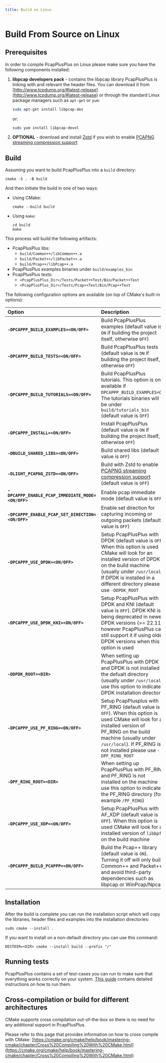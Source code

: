 ```yaml
---
title: Build on Linux
---
```


# Build From Source on Linux

## Prerequisites

In order to compile PcapPlusPlus on Linux please make sure you have the following components installed:

1. **libpcap developers pack** - contains the libpcap library PcapPlusPlus is linking with and relevant the header files. You can download it from [http://www.tcpdump.org/#latest-release](http://www.tcpdump.org/#latest-release) or through the standard Linux package managers such as `apt-get` or `yum`:

   ```bash
   sudo apt-get install libpcap-dev
   ```

   or:

   ```bash
   sudo yum install libpcap-devel
   ```

2. **OPTIONAL** - download and install [Zstd](https://github.com/facebook/zstd/releases/latest) if you wish to enable [PCAPNG streaming compression support](../features#readingwriting-pcapng-files-with-compression)

## Build

Assuming you want to build PcapPlusPlus into a `build` directory:

```shell
cmake -S . -B build
```

And then initiate the build in one of two ways:

- Using CMake:
  ```shell
  cmake --build build
  ```
- Using `make`:
  ```shell
  cd build
  make
  ```

This process will build the following artifacts:

- PcapPlusPlus libs:
  - `build/Common++/libCommon++.a`
  - `build/Packet++/libPacket++.a`
  - `build/Pcap++/libPcap++.a`
- PcapPlusPlus examples binaries under `build/examples_bin`
- PcapPlusPlus tests:
  - `<PcapPlusPlus_Dir>/Tests/Packet++Test/Bin/Packet++Test`
  - `<PcapPlusPlus_Dir>/Tests/Pcap++Test/Bin/Pcap++Test`

The following configuration options are available (on top of CMake's built-in options):

| Option                                             | Description                                                                                                                                                                                                                                                |
| :------------------------------------------------- | :--------------------------------------------------------------------------------------------------------------------------------------------------------------------------------------------------------------------------------------------------------- |
| **`-DPCAPPP_BUILD_EXAMPLES=<ON/OFF>`**             | Build PcapPlusPlus examples (default value is `ON` if building the project itself, otherwise `OFF`)                                                                                                                                                        |
| **`-DPCAPPP_BUILD_TESTS=<ON/OFF>`**                | Build PcapPlusPlus tests (default value is `ON` if building the project itself, otherwise `OFF`)                                                                                                                                                           |
| **`-DPCAPPP_BUILD_TUTORIALS=<ON/OFF>`**            | Build PcapPlusPlus tutorials. This option is only available if `DPCAPPP_BUILD_EXAMPLES=ON`. The tutorials binaries will be under `build/tutorials_bin` (default value is `OFF`)                                                                            |
| **`-DPCAPPP_INSTALL=<ON/OFF>`**                    | Install PcapPlusPlus (default value is `ON` if building the project itself, otherwise `OFF`)                                                                                                                                                               |
| **`-DBUILD_SHARED_LIBS=<ON/OFF>`**                 | Build shared libs (default value is `OFF`)                                                                                                                                                                                                                 |
| **`-DLIGHT_PCAPNG_ZSTD=<ON/OFF>`**                 | Build with Zstd to enable [PCAPNG streaming compression support](../features#readingwriting-pcapng-files-with-compression) (default value is `OFF`)                                                                                                        |
| **`-DPCAPPP_ENABLE_PCAP_IMMEDIATE_MODE=<ON/OFF>`** | Enable pcap immediate mode (default value is `OFF`)                                                                                                                                                                                                        |
| **`-DPCAPPP_ENABLE_PCAP_SET_DIRECTION=<ON/OFF>`**  | Enable set direction for capturing incoming or outgoing packets (default value is `OFF`)                                                                                                                                                                   |
| **`-DPCAPPP_USE_DPDK=<ON/OFF>`**                   | Setup PcapPlusPlus with DPDK (default value is `OFF`). When this option is used CMake will look for an installed version of DPDK on the build machine (usually under `/usr/local`). If DPDK is installed in a different directory please use `-DDPDK_ROOT` |
| **`-DPCAPPP_USE_DPDK_KNI=<ON/OFF>`**               | Setup PcapPlusPlus with DPDK and KNI (default value is `OFF`). DPDK KNI is being deprecated in newer DPDK versions (>= 22.11), however PcapPlusPlus can still support it if using older DPDK versions when this option is used                             |
| **`-DDPDK_ROOT=<DIR>`**                            | When setting up PcapPlusPlus with DPDK and DPDK is not installed in the defualt directory (usually under `/usr/local`) use this option to indicate DPDK installation directory                                                                             |
| **`-DPCAPPP_USE_PF_RING=<ON/OFF>`**                | Setup PcapPlusplus with PF_RING (default value is `OFF`). When this option is used CMake will look for an installed version of PF_RING on the build machine (usually under `/usr/local`). If PF_RING is not installed please use `-DPF_RING_ROOT`          |
| **`-DPF_RING_ROOT=<DIR>`**                         | When setting up PcapPlusPlus with PF_RING and PF_RING is not installed on the machine use this option to indicate the PF_RING directory (for example `/PF_RING`)                                                                                           |
| **`-DPCAPPP_USE_XDP=<ON/OFF>`**                    | Setup PcapPlusPlus with AF_XDP (default value is `OFF`). When this option is used CMake will look for an installed version of `libbpf` on the build machine                                                                                                |
| **`-DPCAPPP_BUILD_PCAPPP=<ON/OFF>`**               | Build the Pcap++ library (default value is `ON`). Turning it off will only build Common++ and Packet++ and avoid third-party dependencies such as libpcap or WinPcap/Npcap                                                                                 |

## Installation

After the build is complete you can run the installation script which will copy the libraries, header files and examples into the installation directories:

```shell
sudo cmake --install .
```

If you want to install on a non-default directory you can use this command:

```shell
DESTDIR=<DIR> cmake --install build --prefix "/"
```

## Running tests

PcapPlusPlus contains a set of test-cases you can run to make sure that everything works correctly on your system. [This guide](../tests) contains detailed instructions on how to run them.

## Cross-compilation or build for different architectures

CMake supports cross compilation out-of-the-box so there is no need for any additional support in PcapPlusPlus.

Please refer to this page that provides information on how to cross compile with CMake: [https://cmake.org/cmake/help/book/mastering-cmake/chapter/Cross%20Compiling%20With%20CMake.html](https://cmake.org/cmake/help/book/mastering-cmake/chapter/Cross%20Compiling%20With%20CMake.html)
